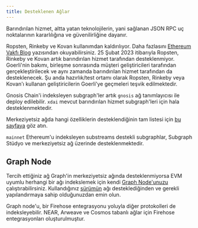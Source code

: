 ```yaml
---
title: Desteklenen Ağlar
---
```



<SupportedNetworksTable networks={props.networks} />

Barındırılan hizmet, altta yatan teknolojilerin, yani sağlanan JSON RPC uç noktalarının kararlılığına ve güvenilirliğine dayanır.

Ropsten, Rinkeby ve Kovan kullanımdan kaldırılıyor. Daha fazlasını [Ethereum Vakfı Blog](https://blog.ethereum.org/2022/06/21/testnet-deprecation) yazısından okuyabilirsiniz. 25 Şubat 2023 itibarıyla Ropsten, Rinkeby ve Kovan artık barındırılan hizmet tarafından desteklenmiyor. Goerli'nin bakımı, birleşme sonrasında müşteri geliştiricileri tarafından gerçekleştirilecek ve aynı zamanda barındırılan hizmet tarafından da desteklenecek. Şu anda hazırlık/test ortamı olarak Ropsten, Rinkeby veya Kovan'ı kullanan geliştiricilerin Goerli'ye geçmeleri teşvik edilmektedir.

Gnosis Chain'i indeksleyen subgraph'ler artık `gnosis` ağ tanımlayıcısı ile deploy edilebilir. `xdai` mevcut barındırılan hizmet subgraph'leri için hala desteklenmektedir.

Merkeziyetsiz ağda hangi özelliklerin desteklendiğinin tam listesi için [bu sayfaya](https://github.com/graphprotocol/indexer/blob/main/docs/feature-support-matrix.md) göz atın.

`mainnet` Ethereum'u indeksleyen substreams destekli subgraphlar, Subgraph Stüdyo ve merkeziyetsiz ağ üzerinde desteklenmektedir.

## Graph Node

Tercih ettiğiniz ağ Graph'in merkeziyetsiz ağında desteklenmiyorsa EVM uyumlu herhangi bir ağı indekslemek için kendi [Graph Node'unuzu](https://github.com/graphprotocol/graph-node) çalıştırabilirsiniz. Kullandığınız [sürümün](https://github.com/graphprotocol/graph-node/releases) ağı desteklediğinden ve gerekli yapılandırmaya sahip olduğunuzdan emin olun.

Graph node'u, bir Firehose entegrasyonu yoluyla diğer protokolleri de indeksleyebilir. NEAR, Arweave ve Cosmos tabanlı ağlar için Firehose entegrasyonları oluşturulmuştur.
